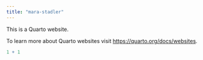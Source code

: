 ```yaml
---
title: "mara-stadler"
---
```


This is a Quarto website.

To learn more about Quarto websites visit <https://quarto.org/docs/websites>.

```r
1 + 1
```
